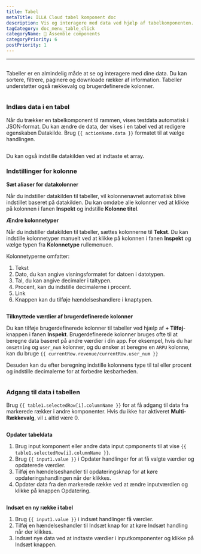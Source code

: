 ```yaml
---
title: Tabel
metaTitle: ILLA Cloud tabel komponent doc
description: Vis og interagere med data ved hjælp af tabelkomponenten.
tagCategory: doc_menu_table_click
categoryName: 🧬 Assemble components
categoryPriority: 6
postPriority: 1
---
```


* * *

## <Heading hidden>Tabel</Heading>

Tabeller er en almindelig måde at se og interagere med dine data. Du kan sortere, filtrere, paginere og downloade rækker af information. Tabeller understøtter også rækkevalg og brugerdefinerede kolonner.

<img
  src='https://cdn.illacloud.com/official-website/img/docs/assemble/table.png'
  alt=""
/>

### Indlæs data i en tabel

Når du trækker en tabelkomponent til rammen, vises testdata automatisk i JSON-format. Du kan ændre de data, der vises i en tabel ved at redigere egenskaben Datakilde. Brug `{{ actionName.data }}` formatet til at vælge handlingen.

<img
  src='https://cdn.illacloud.com/official-website/img/docs/assemble/table1.png'
  alt=""
/>

Du kan også indstille datakilden ved at indtaste et array.

### Indstillinger for kolonne

**Sæt aliaser for datakolonner**

Når du indstiller datakilden til tabeller, vil kolonnenavnet automatisk blive indstillet baseret på datakilden. Du kan omdøbe alle kolonner ved at klikke på kolonnen i fanen **Inspekt** og indstille **Kolonne titel**.

**Ændre kolonnetyper**

Når du indstiller datakilden til tabeller, sættes kolonnerne til **Tekst**. Du kan indstille kolonnetyper manuelt ved at klikke på kolonnen i fanen **Inspekt** og vælge typen fra **Kolonnetype** rullemenuen.

Kolonnetyperne omfatter:

1.  Tekst
2.  Dato, du kan angive visningsformatet for datoen i datotypen.
3.  Tal, du kan angive decimaler i taltypen.
4.  Procent, kan du indstille decimalerne i procent.
5.  Link
6.  Knappen kan du tilføje hændelseshandlere i knaptypen.

<img
  src='https://cdn.illacloud.com/official-website/img/docs/assemble/table2.png'
  alt=""
/>

**Tilknyttede værdier af brugerdefinerede kolonner**

Du kan tilføje brugerdefinerede kolonner til tabeller ved hjælp af **+ Tilføj**-knappen i fanen **Inspekt**. Brugerdefinerede kolonner bruges ofte til at beregne data baseret på andre værdier i din app. For eksempel, hvis du har `omsætning` og `user_num` kolonner, og du ønsker at beregne en `ARPU` kolonne, kan du bruge `{{ currentRow.revenue/currentRow.user_num }}`

Desuden kan du efter beregning indstille kolonnens type til tal eller procent og indstille decimalerne for at forbedre læsbarheden.

<img
  src='https://cdn.illacloud.com/official-website/img/docs/assemble/table3.png'
  alt=""
/>

### Adgang til data i tabellen

Brug `{{ table1.selectedRow[i].columnName }}` for at få adgang til data fra markerede rækker i andre komponenter. Hvis du ikke har aktiveret **Multi-Rækkevalg**, vil `i` altid være 0.

<img
  src='https://cdn.illacloud.com/official-website/img/docs/assemble/table4.png'
  alt=""
/>

**Opdater tabeldata**

1.  Brug input komponent eller andre data input cpmponents til at vise `{{ table1.selectedRow[i].columnName }}`.
2.  Brug `{{ input1.value }}` i Opdater handlinger for at få valgte værdier og opdaterede værdier.
3.  Tilføj en hændelseshandler til opdateringsknap for at køre opdateringshandlingen når der klikkes.
4.  Opdater data fra den markerede række ved at ændre inputværdien og klikke på knappen Opdatering.

<img
  src='https://cdn.illacloud.com/official-website/img/docs/assemble/table5.png'
  alt=""
/>

**Indsæt en ny række i tabel**

1.  Brug `{{ input1.value }}` i indsæt handlinger få værdier.
2.  Tilføj en hændelseshandler til Indsæt knap for at køre Indsæt handling når der klikkes.
3.  Indsæt nye data ved at indtaste værdier i inputkomponenter og klikke på Indsæt knappen.

<img
  src='https://cdn.illacloud.com/official-website/img/docs/assemble/table6.png'
  alt=""
/>
